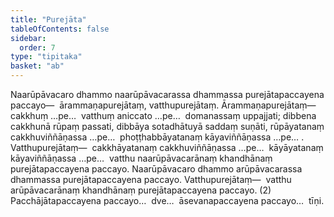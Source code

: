```yaml
---
title: "Purejāta"
tableOfContents: false
sidebar:
  order: 7
type: "tipitaka"
basket: "ab"
---
```



<DynamicBreadcrumb />

<Division number="287">

<Paragraph number="4691">
Naarūpāvacaro dhammo naarūpāvacarassa dhammassa purejātapaccayena paccayo—  ārammaṇapurejātaṃ, vatthupurejātaṃ. <Emphasis>Ārammaṇapurejātaṃ</Emphasis>—  cakkhuṃ …pe…  vatthuṃ aniccato …pe…  domanassaṃ uppajjati; dibbena cakkhunā rūpaṃ passati, dibbāya sotadhātuyā saddaṃ suṇāti, rūpāyatanaṃ cakkhuviññāṇassa …pe…  phoṭṭhabbāyatanaṃ kāyaviññāṇassa …pe… . <Emphasis>Vatthupurejātaṃ</Emphasis>—  cakkhāyatanaṃ cakkhuviññāṇassa …pe…  kāyāyatanaṃ kāyaviññāṇassa …pe…  vatthu naarūpāvacarānaṃ khandhānaṃ purejātapaccayena paccayo. Naarūpāvacaro dhammo arūpāvacarassa dhammassa purejātapaccayena paccayo. <Emphasis>Vatthupurejātaṃ</Emphasis>—  vatthu arūpāvacarānaṃ khandhānaṃ purejātapaccayena paccayo. (2)
</Paragraph>

<Paragraph number="4692">
Pacchājātapaccayena paccayo…  dve…  āsevanapaccayena paccayo…  tīṇi.
</Paragraph>
</Division>